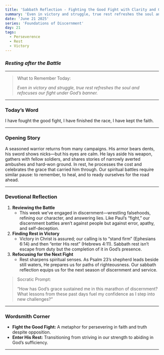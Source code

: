 ```yaml
---
title: 'Sabbath Reflection - Fighting the Good Fight with Clarity and Grace'
summary: 'Even in victory and struggle, true rest refreshes the soul and refocuses our fight under God’s banner.'
date: 'June 21 2025'
series: 'Foundations of Discernment'
day: 21
tags:
  - Perseverence
  - Rest
  - Victory
---
```



### *Resting after the Battle*

---

> What to Remember Today:
> 
> 
> *Even in victory and struggle, true rest refreshes the soul and refocuses our fight under God’s banner.*
> 

---

### **Today’s Word**

<Scripture refText="2 Timothy 4:7 (ESV)">
I have fought the good fight, I have finished the race, I have kept the faith.
</Scripture>

---

### **Opening Story**

A seasoned warrior returns from many campaigns. His armor bears dents, his sword shows nicks—but his eyes are calm. He lays aside his weapon, gathers with fellow soldiers, and shares stories of narrowly averted ambushes and hard-won ground. In rest, he processes the cost and celebrates the grace that carried him through. Our spiritual battles require similar pause: to remember, to heal, and to ready ourselves for the road ahead.

---

### **Devotional Reflection**

1. **Reviewing the Battle**
    - This week we’ve engaged in discernment—wrestling falsehoods, refining our character, and answering lies. Like Paul’s “fight,” our discernment battles aren’t against people but against error, apathy, and self-deception.
2. **Finding Rest in Victory**
    - Victory in Christ is assured; our calling is to “stand firm” (Ephesians 6:14) and then “enter His rest” (Hebrews 4:11). Sabbath rest isn’t escape from duty but the completion of it in God’s presence.
3. **Refocusing for the Next Fight**
    - Rest sharpens spiritual senses. As Psalm 23’s shepherd leads beside still waters, He prepares us for paths of righteousness. Our sabbath reflection equips us for the next season of discernment and service.

> Socratic Prompt:
> 
> 
> “How has God’s grace sustained me in this marathon of discernment? What lessons from these past days fuel my confidence as I step into new challenges?”
> 

---

### **Wordsmith Corner**

- **Fight the Good Fight:** A metaphor for persevering in faith and truth despite opposition.
- **Enter His Rest:** Transitioning from striving in our strength to abiding in God’s sufficiency.

---

